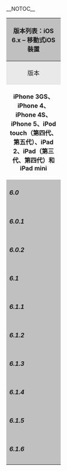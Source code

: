 <noinclude>__NOTOC__</noinclude>
{|class="wikitable collapsible expand" style="width:100%; font-size:90%;"
|-
!style="background:silver; text-align:center;" colspan="5"|{{navbar|iOS 6|plain=1|style=float: left}} 版本列表：iOS 6.x – 移動式iOS裝置
|-
!style="background:#e9e9e9; width:8em; text-align:center;"|版本
!style="background:#e9e9e9; width:8em; text-align:center;"|組建
!style="background:#e9e9e9; width:8em; text-align:center;"|<abbr title="Modem firmware">基帶</abbr>
!style="background:#e9e9e9; width:8em; text-align:center;"|{{nowrap|推出日期}}
!style="background:#e9e9e9; text-align:center;"|功能特色
|-
|colspan="5" style="text-align:center;"|'''iPhone 3GS、iPhone 4、iPhone 4S、iPhone 5、iPod touch（第四代、第五代）、iPad 2、iPad（第三代、第四代）和iPad mini'''
|- valign="top"
!style="background: silver; white-space:nowrap;"|

=====6.0=====
|10A403 {{ref|P3|P3}} {{ref|P4|P4}} {{ref|P4C|P4C}} {{ref|P4S|P4S}} {{ref|T4|T4}} {{ref|S2|S2}} {{ref|S2C|S2C}} {{ref|S2D|S2D}} {{ref|S3|S3}} {{ref|SL3|S3L}} {{ref|S3D|S3D}}<br>
10A405 {{ref|P5|P5}}<br>
10A406 {{ref|T5|T5}}

|05.16.07 {{ref|P3|P3}}<br>
1.00.16 {{ref|P5|P5}}<br>
3.0.04 {{ref|P4S|P4S}}<br>
2.0.02 {{ref|S3D|S3D}} {{ref|S3L|S3L}}<br>
04.12.02 {{ref|S2C|S2C}}<br>
3.0.04 {{ref|S2D|S2D}}<br>
04.12.02 {{ref|P4|P4}}<br>
3.0.04 {{ref|P4C|P4C}}<br>

|<!-- 以下為測試版本推出日期，僅供參考
*Beta 1 - June 11, 2012 (Build 10A5316k)
*Beta 2 - June 25, 2012 (Build 10A5338d)
*Beta 3 - July 16, 2012 (Build 10A5355d)
*Beta 4 - August 6, 2012 (Build 10A5376e)
*GM - September 12, 2012 (Build 10A403)
*Final - September 19, 2012 (Build 10A403) -->

{{Start date and age|2012|9|19}}

|
*[[iPhone 5]]、[[iPod touch]]（第五代）、[[iPad (第四代)|iPad（第四代）]]和[[iPad mini]]推出時的預載版本。
並非所有裝置都能使用以新增的功能。<ref name="iOS device feature set">{{cite web|url=http://support.apple.com/kb/HT5457|title=iOS 6: Which software features does my iPhone, iPad, or iPod touch support?|publisher=Apple|page=HT5457|date=November 26, 2012|accessdate=March 27, 2013}}</ref>

*[[Siri|Siri]]{{ref|P4S|P4S}} {{ref|P5|P5}} {{ref|T5|T5}} {{ref|S3|S3}} {{ref|S4|S4}} {{ref|M1|M1}}
:*Siri支援iPad（第三代、第四代和iPad mini）和iPod touch（第五代）
:*新增地區和語言支援：加拿大（英語和加拿大法語）、中國（中文）、香港（廣東話）、義大利（義大利語）、韓國（韓語）、墨西哥（西班牙語）、西班牙（西班牙語）、瑞士（義大利語、法語、德語）、台灣（中文）、美國（西班牙語）
:*可在世界多國運行的當地搜尋
:*Siri可提供主要運動賽事聯盟的資訊，包括[[NFL]]、[[MLB]]、[[NBA]]、[[NHL]]、[[WNBA]]、[[NCAA]]等。可提供的資訊包括球員資料、球隊名單、賽事行程和球隊表現等
:*Siri可提供更多電影相關資訊，包括影評、演員情報、電影預告、電影時刻表，以及尋找附近的電影院
:*整合[[Yelp!]]服務，可提供餐廳等場所的評價，並可透過[[OpenTable]]進行餐廳訂位
:*餐廳搜尋結果依評價高低與距離排列
:*可透過語音命令開啓應用程式（app）
:*Siri可發佈Tweets和Facebook的狀態更新
:*Siri可讀出[[通知中心]]的內容
:*「Eyes Free」功能，汽車製造商可建構與Siri整合的系統，駕駛按下方向盤上的麥克風按鈕即可啓動Siri功能，螢幕在Eyes Free模式中會被關閉。

*[[Facebook]]整合

*[[Twitter]]
:*Twitter商標更新

*[[Passbook]]（限iPhone和iPod touch）
:*可收集並管理使用者的登機證、電影票、折價券、會員卡等。<ref>{{cite web|last=Revel|first=Byte|title=iOS 6 Boasts Some Great New Features|url=http://byterevel.com/2012/06/16/ios-6-boasts-some-awesome-new-features|publisher=Byte Revel|accessdate=20 July 2012}}</ref>
:*支援商店優待券或儲值卡（例如：Apple Store、星巴克、Target 等零售商加入）
:*票卡可即時更新（例如消費後儲值卡內的剩餘金額、登機證上的班機時間更改等）
:*可根據時間和定位地點自動顯示適用的票卡（例如靠近星巴克時自動在主畫面上顯示星巴克儲值卡）

*[[通知中心]]
:*可在通知中心內直接更新[[Facebook]]狀態或發送[[Twitter|Tweet]]。
:*可關閉收到之訊息的內容預覽
:*標題列上可顯示正確的今日日期
:*行事曆活動中顯示結束時間
:*新增「勿打擾」（Do Not Disturb）功能，可暫時關閉所有通知

*照片
:*共享照片串流（Shared Photo Streams）
:*共享選單的圖示和內容更新
:*常時顯示建立新相簿的按鈕
:*可用「共享」按鈕將照片分享至Twitter、Facebook、微博（啓用中文鍵盤時），並可複製照片、播放幻燈片、AirPlay、使用為桌面背景和列印。
:*影片可上傳至[[優酷]]和[[土豆網]]（啓用中文鍵盤時）

*音樂
:*新的使用者界面，採用黑白佈景主題
:*等化器預設組新增深夜模式（Late Night Mode）

*設定
:*「藍牙」移至設定頁面頂端
:*新增「勿打擾」（Do Not Disturb）模式，使用者可將接聽來電功能和各種通知關閉，且可允許接聽來自特定清單的來電。開啓勿打擾模式後會在狀態列上顯示一個半月的圖示。在螢幕開啓的期間勿打擾模式會被暫時關閉
:*新的隱私設定。應用程式要取用使用者的照片、行事曆、聯絡人，和提醒事項前需要徵求同意
:*設定圖示更新，與[[OS X]]的系統偏好設定風格類似
:*當下載系統更新時會顯示齒輪動畫
:*在使用狀況（Usage）選單中，所有裝置皆可顯示自上次完全充電後的「使用時間」和「待機時間」
:*可在通訊設定選單中開關3G功能（iPhone）
:*地圖設定可更改導航音量大小、地圖標示語言、地標示尺寸和距離單位
:*iPad中的設定項目以群組分類顯示
:*在「關於」設定項目中加入「廣告」（Advertising）選項，可自定是否開啓要讓廣告商根據使用資料提供「量身定做」的廣告

*電話
:*來電時可透過鎖定畫面上的圖示來選擇更多的拒接選項
:*當拒接來電時，使用者可選擇以自定的簡訊回覆來電者，或是在一段時間後提醒回撥電話
:*來電資訊將不會佔滿整個鎖定畫面
:*撥號盤改為白色界面

*地圖
:*將原本由[[Google]]提供的地圖內容改為由蘋果公司自行提供
:*由[[TomTom]]提供的轉向導航（Turn-by-turn Navigation）服務，並與Siri語音整合（iPhone 4S以上、iPad 2以上、iPod Touch（第五代），語音導航僅限iPhone 4S以上）
:*3D地圖模式（iPhone 4S以上、iPad 2以上、iPod Touch（第五代））。
:*衛星地圖
:*Flyover（3D衛星地圖）{{ref|P4S|P4S}} {{ref|P5|P5}} {{ref|T5|T5}} {{ref|S2|S2}} {{ref|S2|S2}}
:*新的地圖應用程式圖示
:*轉向導航可在鎖定畫面上顯示（iPhone 4S以上、iPad 2以上、iPod Touch（第五代），語音導航僅限iPhone 4S以上）
:*整合商家資訊由Yelp!提供，能顯示照片、基本資訊和評價等內容
:*可提供交通資訊
:*點擊搜尋列將會自動顯示回到住家的路線規劃（可修改為預設前往其他地點）

*[[FaceTime]]
:*可透過行動通信網路撥打FaceTime（部分行動通訊業者可能僅限特定費率的用戶使用）{{ref|P4S|P4S}} {{ref|P5|P5}} {{ref|S3|S3}}

*郵件
:*VIP收件夾
:*收件夾可標記
:*可長按後快速插入照片或影片
:*可開啓密碼保護的微軟Office文件檔案
:*新增向下滑動可更新收件夾的手勢
:*不同電子郵件帳號可使用不同的簽名
:*長按撰寫新郵件按鈕可顯示草稿列表
:*電子郵件地址可從「最近使用」清單中移除

|- valign="top"
!style="background: silver; white-space:nowrap;"|

=====6.0.1=====
|10A523<br>
10A525 {{ref|P5|P5}}

|05.16.07 {{ref|P3|P3}}<br>
1.01.00 {{ref|P5|P5}}<br>
3.0.04 {{ref|P4S|P4S}}<br>
2.0.02 {{ref|S3D|S3D}} {{ref|S3L|S3L}}<br>
04.12.02 {{ref|S2C|S2C}}<br>
3.0.04 {{ref|S2D|S2D}}<br>
04.12.02 {{ref|P4|P4}}<br>
3.0.04 {{ref|P4C|P4C}}<br>

|{{Start date and age|2012|11|01}}

|

|- valign="top"
!style="background: silver; white-space:nowrap;"|

=====6.0.2=====
|10A551 {{ref|P5|P5}}

|1.01.00 {{ref|P5|P5}}

|{{Start date and age|2012|12|18}}

|

|- valign="top"
!style="background: silver; white-space:nowrap;"|

=====6.1=====
|10B141 {{ref|P3|P3}} {{ref|S2|S2}} {{ref|S2C|S2C}} {{ref|S2D|S2D}} {{ref|S3|S3}} {{ref|SL3|S3L}} {{ref|S3D|S3D}} {{ref|S4|S4}} {{ref|S4L|S4L}} {{ref|S4D|S4D}} {{ref|M1|M1}} {{ref|M1C|M1C}} {{ref|T5|T5}}<br>
10B142 {{ref|P4S|P4S}}<br>
10B143 {{ref|P5|P5}} {{ref|T4|T4}} <br>
10B144 {{ref|P4|P4}} {{ref|P4C|P4C}} 

|05.16.08 {{ref|P3|P3}}<br>
3.04.25 {{ref|P5|P5}}<br>
3.4.01 {{ref|P4S|P4S}}<br>
2.0.02 {{ref|S3D|S3D}}<br>
2.3.03 {{ref|S3L|S3L}}<br>
3.0.04 {{ref|S2D|S2D}}<br>
04.12.05 {{ref|P4|P4}} {{ref|S2C|S2C}}<br>
3.0.04 {{ref|P4C|P4C}}<br>

|{{Start date and age|2013|01|28}}

|

|- valign="top"
!style="background:silver;white-space:nowrap;"|

=====6.1.1=====
|10B145 {{ref|P4S|P4S}}<ref>{{cite web|url=http://support.apple.com/kb/dl1631|title=iOS 6.1.1 Software Update|publisher=[[Apple Inc.]]|accessdate=2013-02-13}}</ref> 

|3.4.02 {{ref|P4S|P4S}}

|{{Start date and age|2013|2|6}}

|

|- valign="top"
!style="background:silver; white-space:nowrap;"|

=====6.1.2=====
|10B146 {{ref|P3|P3}} {{ref|P4|P4}} {{ref|P4C|P4C}} {{ref|P4S|P4S}} {{ref|P5|P5}} {{ref|T4|T4}} {{ref|T5|T5}} {{ref|S2|S2}} {{ref|S2C|S2C}} {{ref|S3|S3}} {{ref|S3L|S3L}} {{ref|S3D|S3D}} {{ref|S4|S4}} {{ref|M1|M1}}<br>
10B147 {{ref|S4L|S4L}} {{ref|S4D|S4D}} {{ref|M1C|M1C}}

|05.16.08 {{ref|P3|P3}}<br>
3.4.02 {{ref|P4S|P4S}}<br>
04.12.05 {{ref|P4|P4}} {{ref|S2C|S2C}}<br>
3.04.25 {{ref|P5|P5}}<br>
2.3.03 {{ref|S3L|S3L}} {{ref|S3D|S3D}}<br>

|{{Start date and age|2013|2|19}}

|

|- valign="top"
!style="background:silver; white-space:nowrap;"|

=====6.1.3=====
|10B329 {{ref|P3|P3}} {{ref|P4|P4}} {{ref|P4C|P4C}} {{ref|P4S|P4S}} {{ref|P5|P5}} {{ref|T4|T4}} {{ref|T5|T5}} {{ref|S2|S2}} {{ref|S2C|S2C}} {{ref|S3|S3}} {{ref|S3L|S3L}} {{ref|S3D|S3D}} {{ref|S4|S4}} {{ref|M1|M1}} {{ref|S4L|S4L}} {{ref|S4D|S4D}} {{ref|M1C|M1C}}

|05.16.08 {{ref|P3|P3}}<br>
3.4.03 {{ref|P4S|P4S}}<br>
04.12.05 {{ref|P4|P4}} {{ref|S2C|S2C}}<br>
3.04.25 {{ref|P5|P5}}<br>
2.3.04 {{ref|S3L|S3L}} {{ref|S3D|S3D}}<br>

|{{Start date and age|2013|3|19}}

|

|- valign="top"
!style="background:silver; white-space:nowrap;"|

=====6.1.4=====
|10B350  {{ref|P5|P5}}

|3.04.25 {{ref|P5|P5}}

|{{Start date and age|2013|5|2}}

|

|- valign="top"
!style="background:silver;white-space:nowrap;"|

=====6.1.5=====
|10B400  {{ref|P3|P3}}{{ref|T4|T4}}

|

|{{Start date and age|2013|11|14}}

|

|- valign="top"
!style="background:silver;white-space:nowrap;"|

=====6.1.6=====
|10B500  {{ref|P3|P3}}{{ref|T4|T4}}

|

|{{Start date and age|2014|2|21}}

|

|}